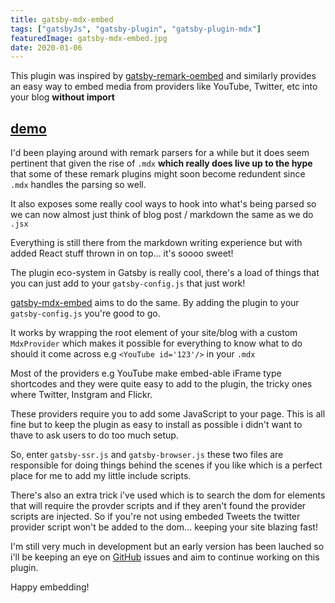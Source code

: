 ```yaml
---
title: gatsby-mdx-embed
tags: ["gatsbyJs", "gatsby-plugin", "gatsby-plugin-mdx"]
featuredImage: gatsby-mdx-embed.jpg
date: 2020-01-06
---
```


This plugin was inspired by [gatsby-remark-oembed](https://github.com/raae/gatsby-remark-oembed) and similarly provides an easy way to embed media from providers like YouTube, Twitter, etc into your blog **without import**

## [demo](https://gatsby-mdx-embed.netlify.com/)

I'd been playing around with remark parsers for a while but it does seem pertinent that given the rise of `.mdx` **which really does live up to the hype** that some of these remark plugins might soon become redundent since `.mdx` handles the parsing so well.

It also exposes some really cool ways to hook into what's being parsed so we can now almost just think of blog post / markdown the same as we do `.jsx`

Everything is still there from the markdown writing experience but with added React stuff thrown in on top... it's soooo sweet!

The plugin eco-system in Gatsby is really cool, there's a load of things that you can just add to your `gatsby-config.js` that just work!

[gatsby-mdx-embed](https://gatsby-mdx-embed.netlify.com/) aims to do the same. By adding the plugin to your `gatsby-config.js` you're good to go.

It works by wrapping the root element of your site/blog with a custom `MdxProvider` which makes it possible for everything to know what to do should it come across e.g `<YouTube id='123'/>` in your `.mdx`

Most of the providers e.g YouTube make embed-able iFrame type shortcodes and they were quite easy to add to the plugin, the tricky ones where Twitter, Instgram and Flickr.

These providers require you to add some JavaScript to your page. This is all fine but to keep the plugin as easy to install as possible i didn't want to thave to ask users to do too much setup.

So, enter `gatsby-ssr.js` and `gatsby-browser.js` these two files are responsible for doing things behind the scenes if you like which is a perfect place for me to add my little include scripts.

There's also an extra trick i've used which is to search the dom for elements that will require the provder scripts and if they aren't found the provider scripts are injected. So if you're not using embeded Tweets the twitter provider script won't be added to the dom... keeping your site blazing fast!

I'm still very much in development but an early version has been lauched so i'll be keeping an eye on [GitHub](https://github.com/PaulieScanlon/gatsby-mdx-embed) issues and aim to continue working on this plugin.

Happy embedding!
